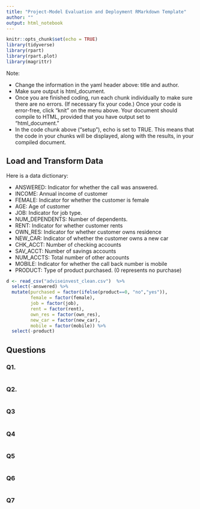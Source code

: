 ```yaml
---
title: "Project-Model Evaluation and Deployment RMarkdown Template"
author: ""
output: html_notebook
---
```


```r
knitr::opts_chunk$set(echo = TRUE)
library(tidyverse)
library(rpart)
library(rpart.plot)
library(magrittr)

```

Note:  

- Change the information in the yaml header above:  title and author.
- Make sure output is html_document.
- Once you are finished coding, run each chunk individually to make sure there are no errors.  (If necessary fix your code.) Once your code is error-free, click "knit" on the menu above. Your document should compile to HTML, provided that you have output set to "html_document."
- In the code chunk above ("setup"), echo is set to TRUE.  This means that the code in your chunks will be displayed, along with the results, in your compiled document.


## Load and Transform Data

Here is a data dictionary:

- ANSWERED: Indicator for whether the call was answered.
- INCOME:  Annual income of customer
- FEMALE: Indicator for whether the customer is female
- AGE:  Age of customer
- JOB:  Indicator for  job type.
- NUM_DEPENDENTS:  Number of dependents.
- RENT:  Indicator for whether customer rents
- OWN_RES:  Indicator for whether  customer owns residence
- NEW_CAR:  Indicator of whether the  customer owns a new car
- CHK_ACCT: Number of checking accounts
- SAV_ACCT: Number of savings accounts
- NUM_ACCTS:  Total number of   other accounts
- MOBILE:  Indicator for whether the call back number is mobile
- PRODUCT:  Type of product purchased. (0 represents no purchase)


```r
d <- read_csv("adviseinvest_clean.csv")  %>%
  select(-answered) %>% 
  mutate(purchased = factor(ifelse(product==0, "no","yes")),
         female = factor(female),
         job = factor(job),
         rent = factor(rent),
         own_res = factor(own_res),
         new_car = factor(new_car),
         mobile = factor(mobile)) %>% 
  select(-product)


```

## Questions

### Q1. 


```r

```

### Q2. 

```r

```


### Q3


```r

```

### Q4


```r

```


### Q5

```r

```


### Q6

```r

```

### Q7

```r

```

